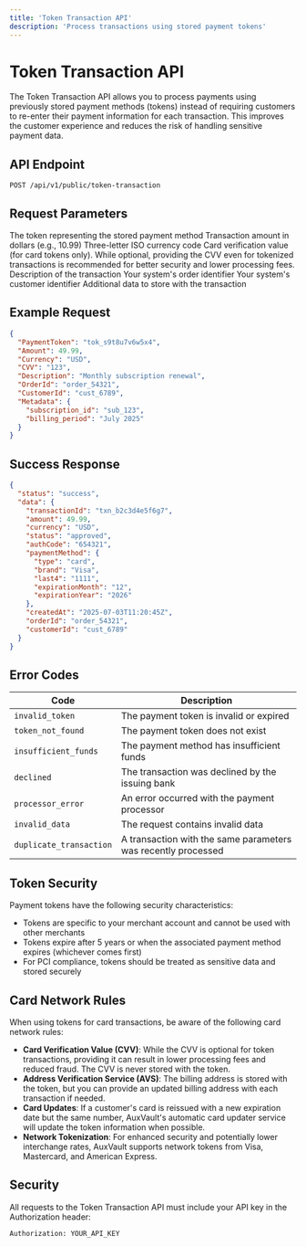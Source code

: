 ```yaml
---
title: 'Token Transaction API'
description: 'Process transactions using stored payment tokens'
---
```


# Token Transaction API

The Token Transaction API allows you to process payments using previously stored payment methods (tokens) instead of requiring customers to re-enter their payment information for each transaction. This improves the customer experience and reduces the risk of handling sensitive payment data.

## API Endpoint

```
POST /api/v1/public/token-transaction
```

## Request Parameters

<ParamField body="PaymentToken" type="string" required>
  The token representing the stored payment method
</ParamField>

<ParamField body="Amount" type="number" required>
  Transaction amount in dollars (e.g., 10.99)
</ParamField>

<ParamField body="Currency" type="string" default="USD">
  Three-letter ISO currency code
</ParamField>

<ParamField body="CVV" type="string">
  Card verification value (for card tokens only). While optional, providing the CVV even for tokenized transactions is recommended for better security and lower processing fees.
</ParamField>

<ParamField body="Description" type="string">
  Description of the transaction
</ParamField>

<ParamField body="OrderId" type="string">
  Your system's order identifier
</ParamField>

<ParamField body="CustomerId" type="string">
  Your system's customer identifier
</ParamField>

<ParamField body="Metadata" type="object">
  Additional data to store with the transaction
</ParamField>

## Example Request

```json
{
  "PaymentToken": "tok_s9t8u7v6w5x4",
  "Amount": 49.99,
  "Currency": "USD",
  "CVV": "123",
  "Description": "Monthly subscription renewal",
  "OrderId": "order_54321",
  "CustomerId": "cust_6789",
  "Metadata": {
    "subscription_id": "sub_123",
    "billing_period": "July 2025"
  }
}
```

## Success Response

```json
{
  "status": "success",
  "data": {
    "transactionId": "txn_b2c3d4e5f6g7",
    "amount": 49.99,
    "currency": "USD",
    "status": "approved",
    "authCode": "654321",
    "paymentMethod": {
      "type": "card",
      "brand": "Visa",
      "last4": "1111",
      "expirationMonth": "12",
      "expirationYear": "2026"
    },
    "createdAt": "2025-07-03T11:20:45Z",
    "orderId": "order_54321",
    "customerId": "cust_6789"
  }
}
```

## Error Codes

| Code | Description |
|------|-------------|
| `invalid_token` | The payment token is invalid or expired |
| `token_not_found` | The payment token does not exist |
| `insufficient_funds` | The payment method has insufficient funds |
| `declined` | The transaction was declined by the issuing bank |
| `processor_error` | An error occurred with the payment processor |
| `invalid_data` | The request contains invalid data |
| `duplicate_transaction` | A transaction with the same parameters was recently processed |

## Token Security

<Warning>
  Payment tokens have the following security characteristics:
  
  - Tokens are specific to your merchant account and cannot be used with other merchants
  - Tokens expire after 5 years or when the associated payment method expires (whichever comes first)
  - For PCI compliance, tokens should be treated as sensitive data and stored securely
</Warning>

## Card Network Rules

<Accordion title="Card Network Token Requirements">
  <p>When using tokens for card transactions, be aware of the following card network rules:</p>
  
  <ul>
    <li><strong>Card Verification Value (CVV)</strong>: While the CVV is optional for token transactions, providing it can result in lower processing fees and reduced fraud. The CVV is never stored with the token.</li>
    <li><strong>Address Verification Service (AVS)</strong>: The billing address is stored with the token, but you can provide an updated billing address with each transaction if needed.</li>
    <li><strong>Card Updates</strong>: If a customer's card is reissued with a new expiration date but the same number, AuxVault's automatic card updater service will update the token information when possible.</li>
    <li><strong>Network Tokenization</strong>: For enhanced security and potentially lower interchange rates, AuxVault supports network tokens from Visa, Mastercard, and American Express.</li>
  </ul>
</Accordion>

## Security

All requests to the Token Transaction API must include your API key in the Authorization header:

```bash
Authorization: YOUR_API_KEY
```
